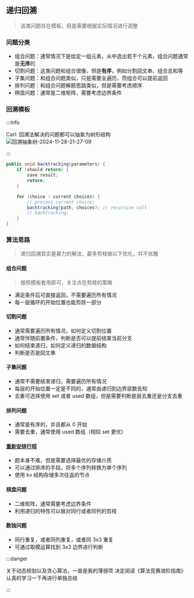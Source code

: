
## 递归回溯

> 该类问题存在模板，但是需要根据实际情况进行调整

### 问题分类

- 组合问题：通常情况下是给定一组元素，从中选出若干个元素，组合问题通常是**无序**的
- 切割问题：这类问题和组合很像，但是**有序**，例如分割回文串、组合总和等
- 子集问题：和组合问题类似，只是需要全遍历，而组合可以提前返回
- 排列问题：和组合问题解题思路类似，但是需要考虑顺序
- 棋盘问题：通常是二维矩阵，需要考虑边界条件

### 回溯模板

:::info

<Flex vertical justifyContent="center">
  <Text style={{ alignSelf: "center" }}>
    Carl: 回溯法解决的问题都可以抽象为树形结构
  </Text>
  <Image
    src="https://cdn.jsdelivr.net/gh/heliannuuthus/heliannuuthus.github.io@assets/static/img/2024-11-28/回溯抽象树-2024-11-28-21-27-09.png"
    alt="回溯抽象树-2024-11-28-21-27-09"
  />
</Flex>

:::

```java
public void backtracking(parameters) {
    if (should return) {
        save result;
        return;
    }

    for (choice : current choices) {
        // process current choice;
        backtracking(path, choices); // recursive call
        // backtracking;
    }
}
```

### 算法思路

> 递归回溯其实是暴力的解法，最多剪枝做以下优化，并不优雅

#### 组合问题

> 按照模板套用即可，关注点在剪枝的策略

- 满足条件后可直接返回，不需要遍历所有情况
- 每一层循环的开始位置也能剪除一部分

#### 切割问题

- 通常需要遍历所有情况，如何定义切割位置
- 通常伴随前置条件，判断是否可以提前结束当前分支
- 如何结束递归，如何定义递归的数据结构
- 判断是否是回文串

#### 子集问题

- 通常不需要结束递归，需要遍历所有情况
- 每层的开始位置一定是不同的，通常由递归到边界层数告知
- 去重可选择使用 set 或者 used 数组，但是需要判断是层去重还是分支去重

#### 排列问题

- 通常是有序的，并且都从 0 开始
- 需要去重，通常使用 used 数组（相较 set 更优）

#### [重新安排行程](https://leetcode.cn/problems/reconstruct-itinerary/description)

- 题本身不难，但是需要选择最优的存储介质
- 可以通过排序的手段，将多个序列转换为单个序列
- 使用 kv 结构存储多次往返的节点

#### 棋盘问题

- 二维矩阵，通常需要考虑边界条件
- 利用递归的特性可以做对同行或者同列的剪枝

#### 数独问题

- 同行重复，或者同列重复，或者同 3x3 重复
- 可通过取模运算找到 3x3 边界进行判断

:::danger

关于动态规划以及贪心算法，一直是我的薄弱项
决定阅读《算法竞赛进阶指南》认真的学习一下再进行单独总结

:::
